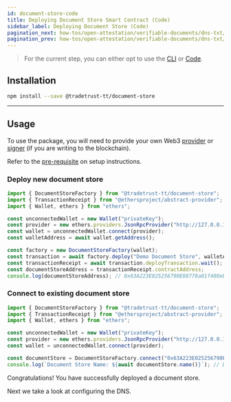 ```yaml
---
id: document-store-code
title: Deploying Document Store Smart Contract (Code)
sidebar_label: Deploying Document Store (Code)
pagination_next: how-tos/open-attestation/verifiable-documents/dns-txt/configuring-dns
pagination_prev: how-tos/open-attestation/verifiable-documents/dns-txt/overview
---
```



<Flow />

> For the current step, you can either opt to use the [CLI](/docs/how-tos/open-attestation/verifiable-documents/dns-txt/deploying-document-store/document-store-cli) or [Code](/docs/how-tos/open-attestation/verifiable-documents/dns-txt/deploying-document-store/document-store-code).

## Installation

```sh
npm install --save @tradetrust-tt/document-store
```

---

## Usage

To use the package, you will need to provide your own Web3 [provider](https://docs.ethers.io/v5/api/providers/api-providers/) or [signer](https://docs.ethers.io/v5/api/signer/#Wallet) (if you are writing to the blockchain).

Refer to the [pre-requisite](/docs/how-tos/open-attestation/prerequisites#understanding-provider-class) on setup instructions.

### Deploy new document store

```ts
import { DocumentStoreFactory } from "@tradetrust-tt/document-store";
import { TransactionReceipt } from "@ethersproject/abstract-provider";
import { Wallet, ethers } from "ethers";

const unconnectedWallet = new Wallet("privateKey");
const provider = new ethers.providers.JsonRpcProvider("http://127.0.0.1:8545"); // Local network
const wallet = unconnectedWallet.connect(provider);
const walletAddress = await wallet.getAddress();

const factory = new DocumentStoreFactory(wallet);
const transaction = await factory.deploy("Demo Document Store", walletAddress);
const transactionReceipt = await transaction.deployTransaction.wait();
const documentStoreAddress = transactionReceipt.contractAddress;
console.log(documentStoreAddress); // 0x63A223E025256790E88778a01f480eBA77731D04
```

### Connect to existing document store

```ts
import { DocumentStoreFactory } from "@tradetrust-tt/document-store";
import { TransactionReceipt } from "@ethersproject/abstract-provider";
import { Wallet, ethers } from "ethers";

const unconnectedWallet = new Wallet("privateKey");
const provider = new ethers.providers.JsonRpcProvider("http://127.0.0.1:8545"); // Local network
const wallet = unconnectedWallet.connect(provider);

const documentStore = DocumentStoreFactory.connect("0x63A223E025256790E88778a01f480eBA77731D04", wallet);
console.log(`Document Store Name: ${await documentStore.name()}`); // Document Store Name: DemoDocumentStore
```

Congratulations! You have successfully deployed a document store.

Next we take a look at configuring the DNS.
